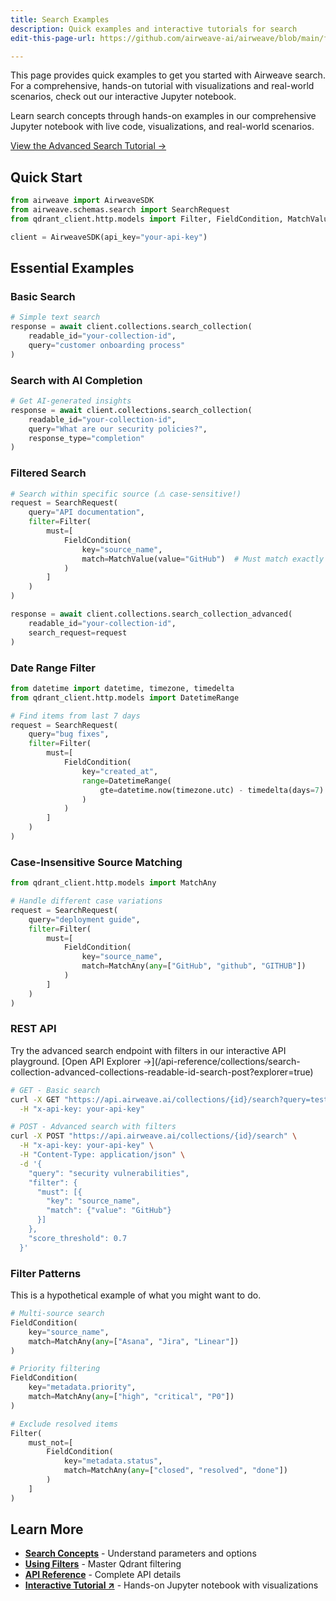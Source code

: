 ```yaml
---
title: Search Examples
description: Quick examples and interactive tutorials for search
edit-this-page-url: https://github.com/airweave-ai/airweave/blob/main/fern/docs/pages/search/examples.mdx

---
```


This page provides quick examples to get you started with Airweave search. For a comprehensive, hands-on tutorial with visualizations and real-world scenarios, check out our interactive Jupyter notebook.

<Tip title="Interactive Tutorial">
  Learn search concepts through hands-on examples in our comprehensive Jupyter notebook with live code, visualizations, and real-world scenarios.

  [View the Advanced Search Tutorial →](https://github.com/airweave-ai/airweave/blob/main/examples/04_advanced_search_with_filters.ipynb)
</Tip>

## Quick Start

```python
from airweave import AirweaveSDK
from airweave.schemas.search import SearchRequest
from qdrant_client.http.models import Filter, FieldCondition, MatchValue

client = AirweaveSDK(api_key="your-api-key")
```

## Essential Examples

### Basic Search

```python
# Simple text search
response = await client.collections.search_collection(
    readable_id="your-collection-id",
    query="customer onboarding process"
)
```

### Search with AI Completion

```python
# Get AI-generated insights
response = await client.collections.search_collection(
    readable_id="your-collection-id",
    query="What are our security policies?",
    response_type="completion"
)
```

### Filtered Search

```python
# Search within specific source (⚠️ case-sensitive!)
request = SearchRequest(
    query="API documentation",
    filter=Filter(
        must=[
            FieldCondition(
                key="source_name",
                match=MatchValue(value="GitHub")  # Must match exactly
            )
        ]
    )
)

response = await client.collections.search_collection_advanced(
    readable_id="your-collection-id",
    search_request=request
)
```

### Date Range Filter

```python
from datetime import datetime, timezone, timedelta
from qdrant_client.http.models import DatetimeRange

# Find items from last 7 days
request = SearchRequest(
    query="bug fixes",
    filter=Filter(
        must=[
            FieldCondition(
                key="created_at",
                range=DatetimeRange(
                    gte=datetime.now(timezone.utc) - timedelta(days=7)
                )
            )
        ]
    )
)
```

### Case-Insensitive Source Matching

```python
from qdrant_client.http.models import MatchAny

# Handle different case variations
request = SearchRequest(
    query="deployment guide",
    filter=Filter(
        must=[
            FieldCondition(
                key="source_name",
                match=MatchAny(any=["GitHub", "github", "GITHUB"])
            )
        ]
    )
)
```

### REST API

<Tip>
Try the advanced search endpoint with filters in our interactive API playground.
[Open API Explorer →](/api-reference/collections/search-collection-advanced-collections-readable-id-search-post?explorer=true)
</Tip>

```bash
# GET - Basic search
curl -X GET "https://api.airweave.ai/collections/{id}/search?query=test" \
  -H "x-api-key: your-api-key"

# POST - Advanced search with filters
curl -X POST "https://api.airweave.ai/collections/{id}/search" \
  -H "x-api-key: your-api-key" \
  -H "Content-Type: application/json" \
  -d '{
    "query": "security vulnerabilities",
    "filter": {
      "must": [{
        "key": "source_name",
        "match": {"value": "GitHub"}
      }]
    },
    "score_threshold": 0.7
  }'
```

### Filter Patterns

This is a hypothetical example of what you might want to do.

```python
# Multi-source search
FieldCondition(
    key="source_name",
    match=MatchAny(any=["Asana", "Jira", "Linear"])
)

# Priority filtering
FieldCondition(
    key="metadata.priority",
    match=MatchAny(any=["high", "critical", "P0"])
)

# Exclude resolved items
Filter(
    must_not=[
        FieldCondition(
            key="metadata.status",
            match=MatchAny(any=["closed", "resolved", "done"])
        )
    ]
)
```

## Learn More

- **[Search Concepts](/search/concepts)** - Understand parameters and options
- **[Using Filters](/search/filters)** - Master Qdrant filtering
- **[API Reference](/api-reference/collections/search-collection-collections-readable-id-search-get)** - Complete API details
- **[Interactive Tutorial ↗](https://github.com/airweave-ai/airweave/blob/main/examples/04_advanced_search_with_filters.ipynb)** - Hands-on Jupyter notebook with visualizations
